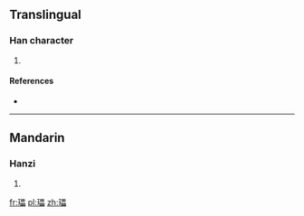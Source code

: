 ==Translingual==

===Han character===
{{Han char|rn=96|rad=玉|as=15|sn=19|four=1616<sub>0</sub>|canj=一土田田田 (MGWWW)}}

# {{defn|Han|sort=玉15}}

====References====
* {{Han ref|kx=0744.270|dkj=21319|dj=1153.100|hdz=21144.150|uh=74C3|ud=29891|bh=F276|bd=62070}}

----

==Mandarin==

===Hanzi===
{{cmn-hanzi|pin=[[léi]] ([[lei2]])|wg=lei<sup>2</sup>}}

# {{defn|lang=cmn|sort=玉15}}

[[fr:瓃]]
[[pl:瓃]]
[[zh:瓃]]